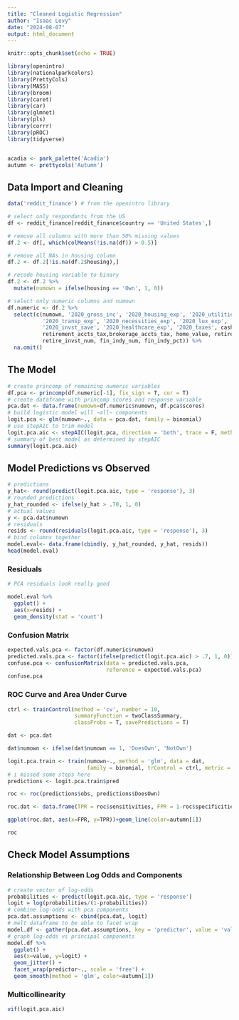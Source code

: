 ```yaml
---
title: "Cleaned Logistic Regression"
author: "Isaac Levy"
date: "2024-08-07"
output: html_document
---
```


```r
knitr::opts_chunk$set(echo = TRUE)

library(openintro)
library(nationalparkcolors)
library(PrettyCols)
library(MASS)
library(broom)
library(caret)
library(car)
library(glmnet)
library(pls)
library(corrr)
library(pROC)
library(tidyverse)


acadia <- park_palette('Acadia')
autumn <- prettycols('Autumn')
```

## Data Import and Cleaning

```r
data('reddit_finance') # from the openintro library

# select only respondants from the US
df <- reddit_finance[reddit_finance$country == 'United States',]

# remove all columns with more than 50% missing values
df.2 <- df[, which(colMeans(!is.na(df)) > 0.5)]

# remove all NAs in housing column
df.2 <- df.2[!is.na(df.2$housing),]

# recode housing variable to binary
df.2 <- df.2 %>%
  mutate(numown = ifelse(housing == 'Own', 1, 0))

# select only numeric columns and numown
df.numeric <- df.2 %>%
  select(c(numown, '2020_gross_inc', '2020_housing_exp', '2020_utilities_exp', 
           '2020_transp_exp', '2020_necessities_exp', '2020_lux_exp',
           '2020_invst_save', '2020_healthcare_exp', '2020_taxes', cash,
           retirement_accts_tax,brokerage_accts_tax, home_value, retire_exp,
           retire_invst_num, fin_indy_num, fin_indy_pct)) %>%
  na.omit()
```

## The Model

```r
# create princomp of remaining numeric variables
df.pca <- princomp(df.numeric[-1], fix_sign = T, cor = T)
# create dataframe with princomp scores and response variable
pca.dat <- data.frame(numown=df.numeric$numown, df.pca$scores)
# build logistic model will ~all~ components
logit.pca <- glm(numown~., data = pca.dat, family = binomial)
# use stepAIC to trim model
logit.pca.aic <- stepAIC(logit.pca, direction = 'both', trace = F, method = 'glm')
# summary of best model as determined by stepAIC
summary(logit.pca.aic)
```

## Model Predictions vs Observed

```r
# predictions
y_hat<- round(predict(logit.pca.aic, type = 'response'), 3)
# rounded predictions
y_hat_rounded <- ifelse(y_hat > .70, 1, 0)
# actual values
y <- pca.dat$numown
# residuals
resids <- round(residuals(logit.pca.aic, type = 'response'), 3)
# bind columns together
model.eval<- data.frame(cbind(y, y_hat_rounded, y_hat, resids))
head(model.eval)
```

### Residuals

```r
# PCA residuals look really good

model.eval %>%
  ggplot() +
  aes(x=resids) +
  geom_density(stat = 'count')
```

### Confusion Matrix

```r
expected.vals.pca <- factor(df.numeric$numown)
predicted.vals.pca <- factor(ifelse(predict(logit.pca.aic) > .7, 1, 0))
confuse.pca <- confusionMatrix(data = predicted.vals.pca,
                               reference = expected.vals.pca)
confuse.pca
```

### ROC Curve and Area Under Curve

```r
ctrl <- trainControl(method = 'cv', number = 10,
                     summaryFunction = twoClassSummary,
                     classProbs = T, savePredictions = T)

dat <- pca.dat

dat$numown <- ifelse(dat$numown == 1, 'DoesOwn', 'NotOwn')

logit.pca.train <- train(numown~., method = 'glm', data = dat,
                         family = binomial, trControl = ctrl, metric = 'ROC')
# i missed some steps here
predictions <- logit.pca.train$pred

roc <- roc(predictions$obs, predictions$DoesOwn)

roc.dat <- data.frame(TPR = roc$sensitivities, FPR = 1-roc$specificities)

ggplot(roc.dat, aes(x=FPR, y=TPR))+geom_line(color=autumn[1])
```

```r
roc
```



## Check Model Assumptions

### Relationship Between Log Odds and Components

```r
# create vector of log-odds
probabilities <- predict(logit.pca.aic, type = 'response')
logit = log(probabilities/(1-probabilities))
# combine log-odds with pca components
pca.dat.assumptions <- cbind(pca.dat, logit)
# melt dataframe to be able to facet wrap
model.df <- gather(pca.dat.assumptions, key = 'predictor', value = 'value', -c(logit, numown))
# graph log-odds vs principal components
model.df %>%
  ggplot() +
  aes(x=value, y=logit) +
  geom_jitter() +
  facet_wrap(predictor~., scale = 'free') +
  geom_smooth(method = 'glm', color=autumn[1])
```

### Multicollinearity

```r
vif(logit.pca.aic)
```


